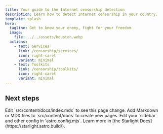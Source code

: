 ```yaml
---
title: Your guide to the Internet censorship detection
description: Learn how to detect Internet censorship in your country.
template: splash
hero:
  tagline: Get to know your enemy, fight for your freedom
  image:
    file: ../../assets/houston.webp
  actions:
    - text: Services
      link: /censorship/services/
      icon: right-caret
      variant: minimal
    - text: Toolkits
      link: /censorship/toolkits/
      icon: right-caret
      variant: minimal
---
```



## Next steps

<CardGrid stagger>
  <Card title="Update content" icon="pencil">
    Edit `src/content/docs/index.mdx` to see this page change.
  </Card>
  <Card title="Add new content" icon="add-document">
    Add Markdown or MDX files to `src/content/docs` to create new pages.
  </Card>
  <Card title="Configure your site" icon="setting">
    Edit your `sidebar` and other config in `astro.config.mjs`.
  </Card>
  <Card title="Read the docs" icon="open-book">
    Learn more in [the Starlight Docs](https://starlight.astro.build/).
  </Card>
</CardGrid>
